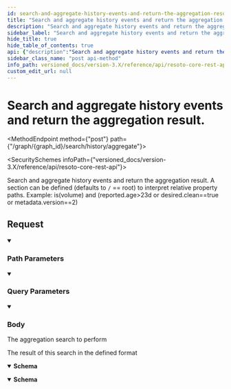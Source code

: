 ```yaml
---
id: search-and-aggregate-history-events-and-return-the-aggregation-result
title: "Search and aggregate history events and return the aggregation result."
description: "Search and aggregate history events and return the aggregation result."
sidebar_label: "Search and aggregate history events and return the aggregation result."
hide_title: true
hide_table_of_contents: true
api: {"description":"Search and aggregate history events and return the aggregation result.\nA section can be defined (defaults to `/` == root) to interpret relative property paths.\nExample: is(volume) and (reported.age>23d or desired.clean==true or metadata.version==2)\n","tags":["graph_search"],"parameters":[{"name":"graph_id","in":"path","description":"The identifier of the graph","example":"resoto","required":true,"schema":{"type":"string"}},{"name":"section","in":"query","description":"The name of the section used for all property paths. If not defined root is assumed.","required":false,"schema":{"type":"string","enum":["reported","desired","metadata"]}},{"name":"before","in":"query","description":"Optional parameter to get all history events before the given timestamp","required":false,"schema":{"type":"string","format":"date-time"}},{"name":"after","in":"query","description":"Optional parameter to get all history events after the given timestamp","required":false,"schema":{"type":"string","format":"date-time"}},{"name":"change","in":"query","description":"Optional parameter to get all history events with the given change type","required":false,"schema":{"type":"string","enum":["node_created","node_updated","node_deleted"]}}],"requestBody":{"description":"The aggregation search to perform","content":{"text/plain":{"schema":{"type":"string","example":"aggregate(reported.kind: sum(1) as nodes): is(node)\n"}}}},"responses":{"200":{"description":"The result of this search in the defined format","content":{"application/json":{"schema":{"description":"The result of the aggregation. The properties depend on the aggregation function.","type":"object","additionalProperties":true,"example":"[\n    { \"count\": 60, \"kind\": \"aws_ec2_instance_type\", \"mem_avg\": 28.45, \"mem_max\": 64, \"mem_min\": 1, \"mem_total\": 1707 },\n    { \"count\": 105686, \"kind\": \"gcp_machine_type\", \"mem_avg\": 213.57744392143945, \"mem_max\": 3844, \"mem_min\": 0.599609375, \"mem_total\": 22572145.73828125 }\n]\n","title":"Aggregated"}},"application/x-ndjson":{"schema":{"description":"The result of the aggregation. The properties depend on the aggregation function.","type":"object","additionalProperties":true,"example":"[\n    { \"count\": 60, \"kind\": \"aws_ec2_instance_type\", \"mem_avg\": 28.45, \"mem_max\": 64, \"mem_min\": 1, \"mem_total\": 1707 },\n    { \"count\": 105686, \"kind\": \"gcp_machine_type\", \"mem_avg\": 213.57744392143945, \"mem_max\": 3844, \"mem_min\": 0.599609375, \"mem_total\": 22572145.73828125 }\n]\n","title":"Aggregated"}}}}},"method":"post","path":"/graph/{graph_id}/search/history/aggregate","servers":[{"url":"https://{host}:{port}","variables":{"host":{"default":"localhost"},"port":{"default":"8900"}}}],"info":{"title":"Resoto Core REST API","version":"V1"},"postman":{"name":"Search and aggregate history events and return the aggregation result.","description":{"content":"Search and aggregate history events and return the aggregation result.\nA section can be defined (defaults to `/` == root) to interpret relative property paths.\nExample: is(volume) and (reported.age>23d or desired.clean==true or metadata.version==2)\n","type":"text/plain"},"url":{"path":["graph",":graph_id","search","history","aggregate"],"host":["{{baseUrl}}"],"query":[{"disabled":false,"description":{"content":"The name of the section used for all property paths. If not defined root is assumed.","type":"text/plain"},"key":"section","value":""},{"disabled":false,"description":{"content":"Optional parameter to get all history events before the given timestamp","type":"text/plain"},"key":"before","value":""},{"disabled":false,"description":{"content":"Optional parameter to get all history events after the given timestamp","type":"text/plain"},"key":"after","value":""},{"disabled":false,"description":{"content":"Optional parameter to get all history events with the given change type","type":"text/plain"},"key":"change","value":""}],"variable":[{"disabled":false,"description":{"content":"(Required) The identifier of the graph","type":"text/plain"},"type":"any","value":"","key":"graph_id"}]},"header":[{"key":"Content-Type","value":"text/plain"},{"key":"Accept","value":"application/json"}],"method":"POST","body":{"mode":"raw","raw":"\"\""}}}
sidebar_class_name: "post api-method"
info_path: versioned_docs/version-3.X/reference/api/resoto-core-rest-api
custom_edit_url: null
---
```



<h1 className={"openapi__heading"}>Search and aggregate history events and return the aggregation result.</h1>

<MethodEndpoint method={"post"} path={"/graph/{graph_id}/search/history/aggregate"}></MethodEndpoint>

<SecuritySchemes infoPath={"versioned_docs/version-3.X/reference/api/resoto-core-rest-api"}></SecuritySchemes>

Search and aggregate history events and return the aggregation result. A section can be defined (defaults to `/` == root) to interpret relative property paths. Example: is(volume) and (reported.age\>23d or desired.clean==true or metadata.version==2)

## Request

<details style={{"marginBottom":"1rem"}} className={"openapi-markdown__details"} data-collapsed={false} open={true}><summary style={{}}><h3 className={"openapi-markdown__details-summary-header-params"}>Path Parameters</h3></summary><div><ul><ParamsItem className={"paramsItem"} param={{"name":"graph_id","in":"path","description":"The identifier of the graph","example":"resoto","required":true,"schema":{"type":"string"}}}></ParamsItem></ul></div></details><details style={{"marginBottom":"1rem"}} className={"openapi-markdown__details"} data-collapsed={false} open={true}><summary style={{}}><h3 className={"openapi-markdown__details-summary-header-params"}>Query Parameters</h3></summary><div><ul><ParamsItem className={"paramsItem"} param={{"name":"section","in":"query","description":"The name of the section used for all property paths. If not defined root is assumed.","required":false,"schema":{"type":"string","enum":["reported","desired","metadata"]}}}></ParamsItem><ParamsItem className={"paramsItem"} param={{"name":"before","in":"query","description":"Optional parameter to get all history events before the given timestamp","required":false,"schema":{"type":"string","format":"date-time"}}}></ParamsItem><ParamsItem className={"paramsItem"} param={{"name":"after","in":"query","description":"Optional parameter to get all history events after the given timestamp","required":false,"schema":{"type":"string","format":"date-time"}}}></ParamsItem><ParamsItem className={"paramsItem"} param={{"name":"change","in":"query","description":"Optional parameter to get all history events with the given change type","required":false,"schema":{"type":"string","enum":["node_created","node_updated","node_deleted"]}}}></ParamsItem></ul></div></details><MimeTabs className={"openapi-tabs__mime"}><TabItem label={"text/plain"} value={"text/plain-schema"}><details style={{}} className={"openapi-markdown__details mime"} data-collapsed={false} open={true}><summary style={{}} className={"openapi-markdown__details-summary-mime"}><h3 className={"openapi-markdown__details-summary-header-body"}>Body</h3></summary><div style={{"textAlign":"left","marginLeft":"1rem"}}><div style={{"marginTop":"1rem","marginBottom":"1rem"}}>

The aggregation search to perform

</div></div><ul style={{"marginLeft":"1rem"}}><SchemaItem collapsible={false} name={"string"} required={false} schemaName={undefined} qualifierMessage={undefined} schema={{"type":"string","example":"aggregate(reported.kind: sum(1) as nodes): is(node)\n"}}></SchemaItem></ul></details></TabItem></MimeTabs><div><div><ApiTabs><TabItem label={"200"} value={"200"}><div>

The result of this search in the defined format

</div><div><MimeTabs className={"openapi-tabs__mime"} schemaType={"response"}><TabItem label={"application/json"} value={"application/json"}><SchemaTabs className={"openapi-tabs__schema"}><TabItem label={"Schema"} value={"Schema"}><details style={{}} className={"openapi-markdown__details response"} data-collapsed={false} open={true}><summary style={{}} className={"openapi-markdown__details-summary-response"}><strong>Schema</strong></summary><div style={{"textAlign":"left","marginLeft":"1rem"}}></div><ul style={{"marginLeft":"1rem"}}><SchemaItem name={"property name*"} required={false} schemaName={"any"} qualifierMessage={undefined} schema={{"description":"The result of the aggregation. The properties depend on the aggregation function.","type":"object","additionalProperties":true,"example":"[\n    { \"count\": 60, \"kind\": \"aws_ec2_instance_type\", \"mem_avg\": 28.45, \"mem_max\": 64, \"mem_min\": 1, \"mem_total\": 1707 },\n    { \"count\": 105686, \"kind\": \"gcp_machine_type\", \"mem_avg\": 213.57744392143945, \"mem_max\": 3844, \"mem_min\": 0.599609375, \"mem_total\": 22572145.73828125 }\n]\n","title":"Aggregated"}} collapsible={false} discriminator={false}></SchemaItem></ul></details></TabItem></SchemaTabs></TabItem><TabItem label={"application/x-ndjson"} value={"application/x-ndjson"}><SchemaTabs className={"openapi-tabs__schema"}><TabItem label={"Schema"} value={"Schema"}><details style={{}} className={"openapi-markdown__details response"} data-collapsed={false} open={true}><summary style={{}} className={"openapi-markdown__details-summary-response"}><strong>Schema</strong></summary><div style={{"textAlign":"left","marginLeft":"1rem"}}></div><ul style={{"marginLeft":"1rem"}}><SchemaItem name={"property name*"} required={false} schemaName={"any"} qualifierMessage={undefined} schema={{"description":"The result of the aggregation. The properties depend on the aggregation function.","type":"object","additionalProperties":true,"example":"[\n    { \"count\": 60, \"kind\": \"aws_ec2_instance_type\", \"mem_avg\": 28.45, \"mem_max\": 64, \"mem_min\": 1, \"mem_total\": 1707 },\n    { \"count\": 105686, \"kind\": \"gcp_machine_type\", \"mem_avg\": 213.57744392143945, \"mem_max\": 3844, \"mem_min\": 0.599609375, \"mem_total\": 22572145.73828125 }\n]\n","title":"Aggregated"}} collapsible={false} discriminator={false}></SchemaItem></ul></details></TabItem></SchemaTabs></TabItem></MimeTabs></div></TabItem></ApiTabs></div></div>
